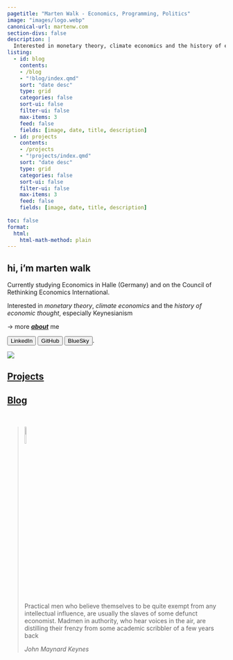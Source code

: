 ```yaml
---
pagetitle: "Marten Walk - Economics, Programming, Politics"
image: "images/logo.webp"
canonical-url: martenw.com
section-divs: false
description: | 
  Interested in monetary theory, climate economics and the history of economic thought. Currently studying Economics in Halle (Germany)
listing:
  - id: blog
    contents: 
    - /blog
    - "!blog/index.qmd"
    sort: "date desc"
    type: grid
    categories: false
    sort-ui: false
    filter-ui: false
    max-items: 3
    feed: false
    fields: [image, date, title, description]
  - id: projects
    contents: 
    - /projects
    - "!projects/index.qmd"
    sort: "date desc"
    type: grid
    categories: false
    sort-ui: false
    filter-ui: false
    max-items: 3
    feed: false
    fields: [image, date, title, description]
    
toc: false
format: 
  html:
    html-math-method: plain
---
```



::: {.content-block}
::: grid

::: {.g-col-12 .g-col-lg-6}

# hi, i'm marten walk

Currently studying Economics in Halle (Germany) and on the Council of Rethinking Economics International. 

Interested in *monetary theory*, *climate economics* and the *history of economic thought*, especially Keynesianism 

→  more [***about***](about.qmd) me

[`<button type="button">LinkedIn</button>`{=html}](https://de.linkedin.com/in/marten-walk)
[`<button type="button">GitHub</button>`{=html}](https://github.com/skriptum)
[`<button type="button">BlueSky</button>`{=html}](https://bsky.app/profile/mwd.bsky.social).



:::


::: {.g-col-12 .g-col-lg-6}
![](images/geographer.webp){fig-alt="Painting by Vermeer: The Geographer"}
:::

:::
:::

<!-- Projects -->
:::{.content-block}

## [Projects](projects/index.qmd)

:::{#projects}
:::

:::

<!-- Blog -->
:::{.content-block}

## [Blog](blog/index.qmd)

::: {#blog}
:::

:::

\

> ![](images/quote.png){width=10% fig-alt="quote image"}
> 
> Practical men who believe themselves to be quite exempt from any intellectual influence, are usually the slaves of some defunct economist. Madmen in authority, who hear voices in the air, are distilling their frenzy from some academic scribbler of a few years back
>
> *John Maynard Keynes*


